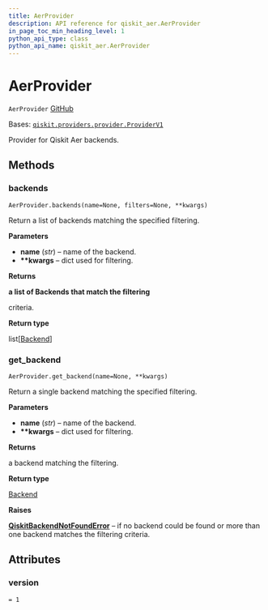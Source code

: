 ```yaml
---
title: AerProvider
description: API reference for qiskit_aer.AerProvider
in_page_toc_min_heading_level: 1
python_api_type: class
python_api_name: qiskit_aer.AerProvider
---
```


# AerProvider

<span id="qiskit_aer.AerProvider" />

`AerProvider` [GitHub](https://github.com/qiskit/qiskit-aer/tree/stable/0.11/qiskit_aer/aerprovider.py "view source code")

Bases: [`qiskit.providers.provider.ProviderV1`](qiskit.providers.ProviderV1 "qiskit.providers.provider.ProviderV1")

Provider for Qiskit Aer backends.

## Methods

### backends

<span id="qiskit_aer.AerProvider.backends" />

`AerProvider.backends(name=None, filters=None, **kwargs)`

Return a list of backends matching the specified filtering.

**Parameters**

*   **name** (*str*) – name of the backend.
*   **\*\*kwargs** – dict used for filtering.

**Returns**

**a list of Backends that match the filtering**

criteria.

**Return type**

list\[[Backend](qiskit.providers.Backend "qiskit.providers.Backend")]

### get\_backend

<span id="qiskit_aer.AerProvider.get_backend" />

`AerProvider.get_backend(name=None, **kwargs)`

Return a single backend matching the specified filtering.

**Parameters**

*   **name** (*str*) – name of the backend.
*   **\*\*kwargs** – dict used for filtering.

**Returns**

a backend matching the filtering.

**Return type**

[Backend](qiskit.providers.Backend "qiskit.providers.Backend")

**Raises**

[**QiskitBackendNotFoundError**](qiskit.providers.QiskitBackendNotFoundError "qiskit.providers.QiskitBackendNotFoundError") – if no backend could be found or more than one backend matches the filtering criteria.

## Attributes

<span id="qiskit_aer.AerProvider.version" />

### version

`= 1`

